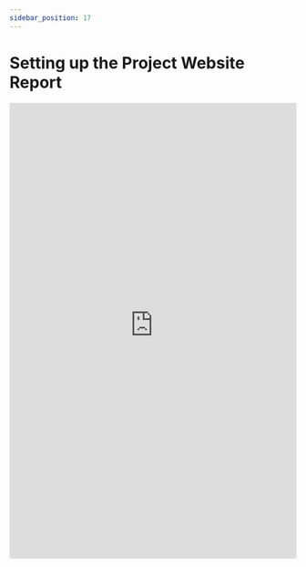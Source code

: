 ```yaml
---
sidebar_position: 17
---
```


# Setting up the Project Website Report

<embed
      src="https://redback-operations.github.io/redback-documentation/pdf/Setting-up-Website-Report.pdf"
      type="application/pdf"
      width="100%"
      height="800px"
/>

